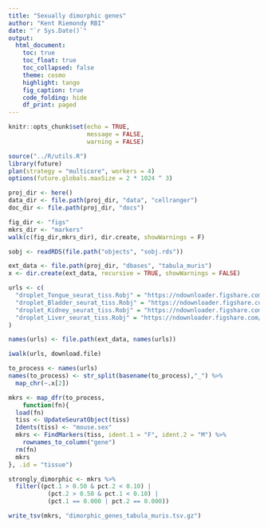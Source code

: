 ```yaml
---
title: "Sexually dimorphic genes"
author: "Kent Riemondy RBI"
date: "`r Sys.Date()`"
output:
  html_document:
    toc: true
    toc_float: true
    toc_collapsed: false
    theme: cosmo
    highlight: tango
    fig_caption: true
    code_folding: hide
    df_print: paged
---
```


```r
knitr::opts_chunk$set(echo = TRUE,
                      message = FALSE,
                      warning = FALSE)
```

```r
source("../R/utils.R")
library(future)
plan(strategy = "multicore", workers = 4)
options(future.globals.maxSize = 2 * 1024 ^ 3)

proj_dir <- here()
data_dir <- file.path(proj_dir, "data", "cellranger")
doc_dir <- file.path(proj_dir, "docs")

fig_dir <- "figs"
mkrs_dir <- "markers"
walk(c(fig_dir,mkrs_dir), dir.create, showWarnings = F)
```

```r
sobj <- readRDS(file.path("objects", "sobj.rds"))
```

```r
ext_data <- file.path(proj_dir, "dbases", "tabula_muris")
x <- dir.create(ext_data, recursive = TRUE, showWarnings = FALSE)

urls <- c(
  "droplet_Tongue_seurat_tiss.Robj" = "https://ndownloader.figshare.com/files/13090877",
  "droplet_Bladder_seurat_tiss.Robj" = "https://ndownloader.figshare.com/files/13088531",
  "droplet_Kidney_seurat_tiss.Robj" = "https://ndownloader.figshare.com/files/13088849",
  "droplet_Liver_seurat_tiss.Robj" = "https://ndownloader.figshare.com/files/13089197"
)

names(urls) <- file.path(ext_data, names(urls))

iwalk(urls, download.file)

to_process <- names(urls)
names(to_process) <- str_split(basename(to_process),"_") %>%
  map_chr(~.x[2])

mkrs <- map_dfr(to_process,
    function(fn){
  load(fn)
  tiss <- UpdateSeuratObject(tiss)
  Idents(tiss) <- "mouse.sex"
  mkrs <- FindMarkers(tiss, ident.1 = "F", ident.2 = "M") %>% 
    rownames_to_column("gene")
  rm(fn)
  mkrs
}, .id = "tissue")

strongly_dimorphic <- mkrs %>% 
  filter((pct.1 > 0.50 & pct.2 < 0.10) | 
           (pct.2 > 0.50 & pct.1 < 0.10) | 
           (pct.1 == 0.000 | pct.2 == 0.000)) 

write_tsv(mkrs, "dimorphic_genes_tabula_muris.tsv.gz")
```